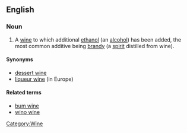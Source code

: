 ==English==
===Noun===
{{wikipedia}}
{{en-noun|sg=[[fortified]] [[wine]]}}
# A [[wine]] to which additional [[ethanol]] (an [[alcohol]]) has been added, the most common additive being [[brandy]] (a [[spirit]] distilled from wine).

====Synonyms====
*[[dessert wine]]
*[[liqueur wine]] (in Europe)

====Related terms====
*[[bum wine]]
*[[wino wine]]

[[Category:Wine]]
